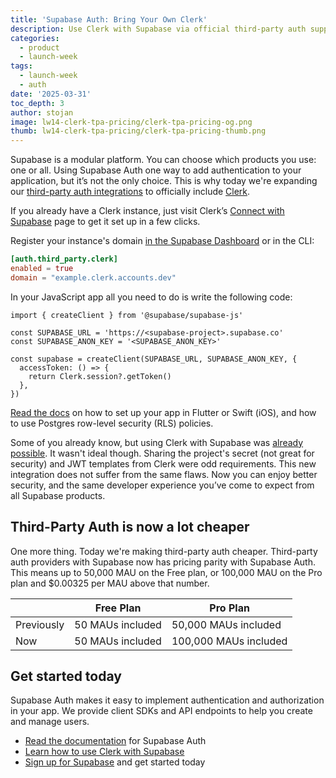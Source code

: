 ```yaml
---
title: 'Supabase Auth: Bring Your Own Clerk'
description: Use Clerk with Supabase via official third-party auth support
categories:
  - product
  - launch-week
tags:
  - launch-week
  - auth
date: '2025-03-31'
toc_depth: 3
author: stojan
image: lw14-clerk-tpa-pricing/clerk-tpa-pricing-og.png
thumb: lw14-clerk-tpa-pricing/clerk-tpa-pricing-thumb.png
---
```


Supabase is a modular platform. You can choose which products you use: one or all. Using Supabase Auth one way to add authentication to your application, but it’s not the only choice. This is why today we're expanding our [third-party auth integrations](https://supabase.com/docs/guides/auth/third-party/overview) to officially include [Clerk](https://clerk.com).

If you already have a Clerk instance, just visit Clerk’s [Connect with Supabase](https://dashboard.clerk.com/setup/supabase) page to get it set up in a few clicks.

Register your instance's domain [in the Supabase Dashboard](https://supabase.com/dashboard/project/_/auth/third-party) or in the CLI:

```toml
[auth.third_party.clerk]
enabled = true
domain = "example.clerk.accounts.dev"
```

In your JavaScript app all you need to do is write the following code:

```tsx
import { createClient } from '@supabase/supabase-js'

const SUPABASE_URL = 'https://<supabase-project>.supabase.co'
const SUPABASE_ANON_KEY = '<SUPABASE_ANON_KEY>'

const supabase = createClient(SUPABASE_URL, SUPABASE_ANON_KEY, {
  accessToken: () => {
    return Clerk.session?.getToken()
  },
})
```

[Read the docs](https://supabase.com/docs/guides/auth/third-party/clerk) on how to set up your app in Flutter or Swift (iOS), and how to use Postgres row-level security (RLS) policies.

Some of you already know, but using Clerk with Supabase was [already possible](https://supabase.com/partners/integrations/clerk). It wasn't ideal though. Sharing the project's secret (not great for security) and JWT templates from Clerk were odd requirements. This new integration does not suffer from the same flaws. Now you can enjoy better security, and the same developer experience you’ve come to expect from all Supabase products.

## Third-Party Auth is now a lot cheaper

One more thing. Today we're making third-party auth cheaper. Third-party auth providers with Supabase now has pricing parity with Supabase Auth. This means up to 50,000 MAU on the Free plan, or 100,000 MAU on the Pro plan and $0.00325 per MAU above that number.

|            | Free Plan        | Pro Plan              |
| ---------- | ---------------- | --------------------- |
| Previously | 50 MAUs included | 50,000 MAUs included  |
| Now        | 50 MAUs included | 100,000 MAUs included |

## Get started today

Supabase Auth makes it easy to implement authentication and authorization in your app. We provide client SDKs and API endpoints to help you create and manage users.

- [Read the documentation](https://supabase.com/docs/guides/auth) for Supabase Auth
- [Learn how to use Clerk with Supabase](https://supabase.com/docs/guides/auth/third-party/clerk)
- [Sign up for Supabase](https://supabase.com/dashboard/sign-up) and get started today
